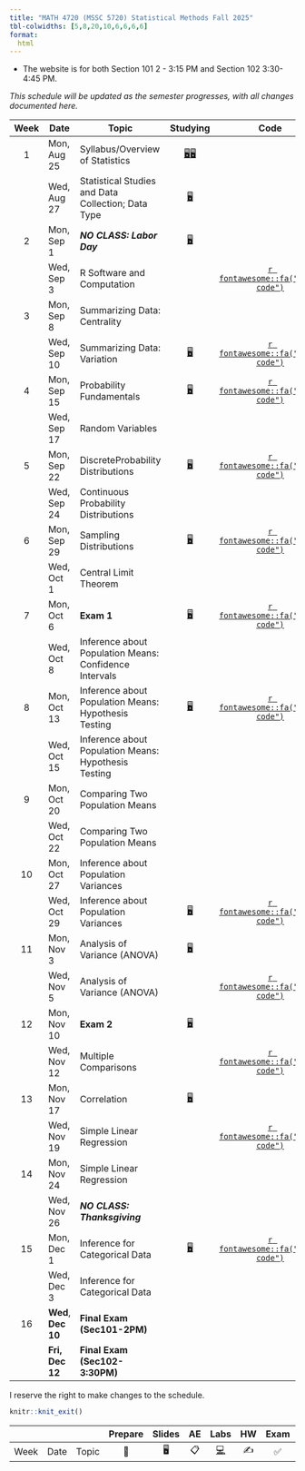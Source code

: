 ```yaml
---
title: "MATH 4720 (MSSC 5720) Statistical Methods Fall 2025"
tbl-colwidths: [5,8,20,10,6,6,6,6]
format:
  html
---
```


-   The website is for both Section 101 2 - 3:15 PM and Section 102 3:30-4:45 PM.

*This schedule will be updated as the semester progresses, with all changes documented here.*

::: column-screen-inset-right
| Week | Date | Topic | Studying | Code | Homework | Quiz | Project |
|:------:|--------|--------|:------:|:------:|:------:|:------:|:------:|
| 1 | Mon, Aug 25 | Syllabus/Overview of Statistics | [🖥️](slides/01-syllabus.html "Syllabus")[🖥️](slides/02-overview.html "Overview") |  |  |  |  |
|  | Wed, Aug 27 | Statistical Studies and Data Collection; Data Type | [🖥️](slides/03-bias-var.html "bias-var-tradeoff") |  |  |  |  |
| 2 | Mon, Sep 1 | ***NO CLASS: Labor Day*** | [🖥️](slides/04-lin-reg.html "Linear regression") |  |  |  |  |
|  | Wed, Sep 3 | R Software and Computation |  | [`r fontawesome::fa("file-code")`](code/04-linear-reg-code.html "04-linear-reg-code") |  |  |  |
| 3 | Mon, Sep 8 | Summarizing Data: Centrality |  |  | [✍️ HW1](/hw/hw-1.html "Homework 1") |  |  |
|  | Wed, Sep 10 | Summarizing Data: Variation | [🖥️](slides/05-ridge-cv.html "Ridge regression and cross validation") | [`r fontawesome::fa("file-code")`](code/05-ridge-cv-code.html "05-ridge-cv-code") |  |  |  |
| 4 | Mon, Sep 15 | Probability Fundamentals | [🖥️](slides/06-lasso-vs.html "06-lasso-vs") | [`r fontawesome::fa("file-code")`](code/06-lasso-vs-code.html "06-lasso-vs-code") |  |  |  |
|  | Wed, Sep 17 | Random Variables |  |  |  |  |  |
| 5 | Mon, Sep 22 | DiscreteProbability Distributions | [🖥️](slides/07-splines.html "07-splines") | [`r fontawesome::fa("file-code")`](code/07-splines-code.html "07-splines-code") |  |  |  |
|  | Wed, Sep 24 | Continuous Probability Distributions |  |  | HW 1 Due |  |  |
| 6 | Mon, Sep 29 | Sampling Distributions | [🖥️](slides/08-bayes.html "08-bayes") | [`r fontawesome::fa("file-code")`](code/08-bayes-code.html "08-bayes-code") | [✍️ HW2](/hw/hw-2.html "Homework 2") |  |  |
|  | Wed, Oct 1 | Central Limit Theorem |  |  |  |  | [✅](present-description.html#timeline-and-things-to-do "Midterm presentation 1") Team up Due |
| 7 | Mon, Oct 6 | **Exam 1** | [🖥️](slides/09-class-glm.html "09-class-glm") | [`r fontawesome::fa("file-code")`](code/09-class-glm-code.html "09-class-glm-code") |  |  |  |
|  | Wed, Oct 8 | Inference about Population Means: Confidence Intervals |  |  | HW 2 Due |  | [✅](present-description.html#proposal "Midterm presentation 1") Proposal Due |
| 8 | Mon, Oct 13 | Inference about Population Means: Hypothesis Testing | [🖥️](slides/10-generative.html "10-generative") | [`r fontawesome::fa("file-code")`](code/10-generative-code.html "10-generative-code") |  |  |  |
|  | Wed, Oct 15 | Inference about Population Means: Hypothesis Testing |  |  | [✍️ HW3](/hw/hw-3.html "Homework 3") |  | [✅](present-description.html#materials "Midterm presentation 1") Materials Due |
| 9 | Mon, Oct 20 | Comparing Two Population Means |  |  |  |  |  |
|  | Wed, Oct 22 | Comparing Two Population Means |  |  |  |  |  |
| 10 | Mon, Oct 27 | Inference about Population Variances |  |  |  |  |  |
|  | Wed, Oct 29 | Inference about Population Variances | [🖥️](slides/11-knn.html "11-knn") | [`r fontawesome::fa("file-code")`](code/11-knn-code.html "11-knn-code") |  |  |  |
| 11 | Mon, Nov 3 | Analysis of Variance (ANOVA) | [🖥️](slides/12-gp.html "12-gp") |  |  |  |  |
|  | Wed, Nov 5 | Analysis of Variance (ANOVA) |  | [`r fontawesome::fa("file-code")`](code/12-gp-code.html "12-gp-code") |  |  |  |
| 12 | Mon, Nov 10 | **Exam 2** | [🖥️](slides/13-svm.html "13-svm") |  |  |  |  |
|  | Wed, Nov 12 | Multiple Comparisons |  | [`r fontawesome::fa("file-code")`](code/13-svm-code.html "13-svm-code") | HW 3 Due |  |  |
| 13 | Mon, Nov 17 | Correlation | [🖥️](slides/14-tree.html "14-tree") |  |  |  | Proposal-2 Due |
|  | Wed, Nov 19 | Simple Linear Regression |  | [`r fontawesome::fa("file-code")`](code/14-tree-code.html "14-tree-code") | [✍️ HW4](/hw/hw-4.html "hw-4") |  |  |
| 14 | Mon, Nov 24 | Simple Linear Regression |  |  |  |  | [✅](present-description-2.html#proposal "Presentation II Guideline") Project-2 Guideline |
|  | Wed, Nov 26 | ***NO CLASS: Thanksgiving*** |  |  |  |  |  |
| 15 | Mon, Dec 1 | Inference for Categorical Data | [🖥️](slides/15-pca.html "15-pca") | [`r fontawesome::fa("file-code")`](code/15-pca-code.html "15-pca-code") |  |  |  |
|  | Wed, Dec 3 | Inference for Categorical Data |  |  |  |  |  |
| 16 | **Wed**, **Dec 10** | **Final Exam (Sec101-2PM)** |  |  | HW 4 Due |  |  |
|  | **Fri, Dec 12** | **Final Exam (Sec102-3:30PM)** |  |  |  |  | [✅](project-description.html "Final project guideline") Final project guideline |
:::

I reserve the right to make changes to the schedule.

```r
knitr::knit_exit()
```

|   |   |   | Prepare | Slides | AE | Labs | HW | Exam | Project |
|--------|--------|--------|:------:|:------:|:------:|:------:|:------:|:------:|:------:|
| Week | Date | Topic | 📖 | 🖥️ | 📋 | [💻](https://sakai.duke.edu/samigo-app/servlet/Login?id=6fa7ebf3-01af-42a6-91ba-3e813d3901221641094171786) | ✍️ | ✅ | 📂 |
